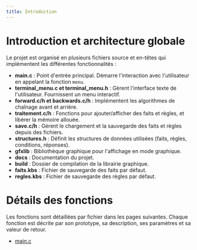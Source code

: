 ```yaml
---
title: Introduction
---
```


# Introduction et architecture globale
Le projet est organisé en plusieurs fichiers source et en-têtes qui implémentent les différentes fonctionnalités :

* **main.c** : Point d'entrée principal. Démarre l'interaction avec l'utilisateur en appelant la fonction `menu`.
* **terminal_menu.c et terminal_menu.h** : Gèrent l'interface texte de l'utilisateur. Fournissent un menu interactif.
* **forward.c/h et backwards.c/h** : Implémentent les algorithmes de chaînage avant et arrière.
* **traitement.c/h** : Fonctions pour ajouter/afficher des faits et règles, et libérer la mémoire allouée.
* **save.c/h** : Gèrent le chargement et la sauvegarde des faits et règles depuis des fichiers.
* **structures.h** : Définit les structures de données utilisées (faits, règles, conditions, réponses).
* **gfxlib** : Bibliothèque graphique pour l'affichage en mode graphique.
* **docs** : Documentation du projet.
* **build** : Dossier de compilation de la librairie graphique.
* **faits.kbs** : Fichier de sauvegarde des faits par défaut.
* **regles.kbs** : Fichier de sauvegarde des règles par défaut.

# Détails des fonctions
Les fonctions sont détaillées par fichier dans les pages suivantes. Chaque fonction est décrite par son prototype, sa description, ses paramètres et sa valeur de retour.
- [main.c](main)

